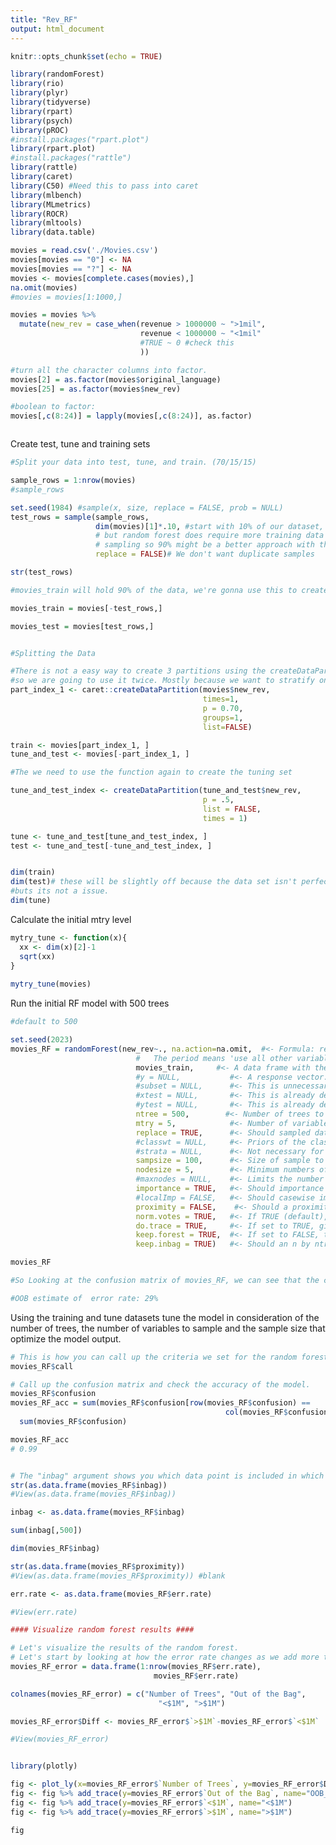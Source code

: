 ```yaml
---
title: "Rev_RF"
output: html_document
---
```


```r
knitr::opts_chunk$set(echo = TRUE)
```

```r
library(randomForest)
library(rio)
library(plyr)
library(tidyverse)
library(rpart)
library(psych)
library(pROC)
#install.packages("rpart.plot")
library(rpart.plot)
#install.packages("rattle")
library(rattle)
library(caret)
library(C50) #Need this to pass into caret 
library(mlbench)
library(MLmetrics)
library(ROCR)
library(mltools)
library(data.table)
```

```r
movies = read.csv('./Movies.csv')
movies[movies == "0"] <- NA
movies[movies == "?"] <- NA
movies <- movies[complete.cases(movies),]
na.omit(movies)
#movies = movies[1:1000,]

movies = movies %>%
  mutate(new_rev = case_when(revenue > 1000000 ~ ">1mil",
                             revenue < 1000000 ~ "<1mil"
                             #TRUE ~ 0 #check this
                             ))

#turn all the character columns into factor.
movies[2] = as.factor(movies$original_language)
movies[25] = as.factor(movies$new_rev)

#boolean to factor:
movies[,c(8:24)] = lapply(movies[,c(8:24)], as.factor)



```

Create test, tune and training sets 
```r
#Split your data into test, tune, and train. (70/15/15)

sample_rows = 1:nrow(movies)
#sample_rows

set.seed(1984) #sample(x, size, replace = FALSE, prob = NULL)
test_rows = sample(sample_rows,
                   dim(movies)[1]*.10, #start with 10% of our dataset, could do 20%
                   # but random forest does require more training data because of the 
                   # sampling so 90% might be a better approach with this small of a dataset
                   replace = FALSE)# We don't want duplicate samples

str(test_rows)

#movies_train will hold 90% of the data, we're gonna use this to create different random forest models, but that other 10% that I wont touch will be in the movies_test version. Going to use that later to evaluate the model. Will be independent and untouched while I play around with the random forest models in the beginning.

movies_train = movies[-test_rows,]

movies_test = movies[test_rows,]


#Splitting the Data

#There is not a easy way to create 3 partitions using the createDataPartitions
#so we are going to use it twice. Mostly because we want to stratify on the variable we are working to predict. What does that mean?  
part_index_1 <- caret::createDataPartition(movies$new_rev,
                                           times=1,
                                           p = 0.70,
                                           groups=1,
                                           list=FALSE)

train <- movies[part_index_1, ]
tune_and_test <- movies[-part_index_1, ]

#The we need to use the function again to create the tuning set 

tune_and_test_index <- createDataPartition(tune_and_test$new_rev,
                                           p = .5,
                                           list = FALSE,
                                           times = 1)

tune <- tune_and_test[tune_and_test_index, ]
test <- tune_and_test[-tune_and_test_index, ]


dim(train)
dim(test)# these will be slightly off because the data set isn't perfectly even
#buts its not a issue. 
dim(tune)

```

Calculate the initial mtry level 
```r

mytry_tune <- function(x){
  xx <- dim(x)[2]-1
  sqrt(xx)
}
       
mytry_tune(movies)
```

Run the initial RF model with 500 trees 
```r
#default to 500

set.seed(2023)	
movies_RF = randomForest(new_rev~., na.action=na.omit,  #<- Formula: response variable ~ predictors.
                            #   The period means 'use all other variables in the data'.
                            movies_train,     #<- A data frame with the variables to be used.
                            #y = NULL,           #<- A response vector. This is unnecessary because we're specifying a response formula.
                            #subset = NULL,      #<- This is unnecessary because we're using all the rows in the training data set.
                            #xtest = NULL,       #<- This is already defined in the formula by the ".".
                            #ytest = NULL,       #<- This is already defined in the formula by "PREGNANT".
                            ntree = 500,        #<- Number of trees to grow. This should not be set to too small a number, to ensure that every input row gets classified at least a few times.
                            mtry = 5,            #<- Number of variables randomly sampled as candidates at each split. Default number for classification is sqrt(# of variables). Default number for regression is (# of variables / 3).
                            replace = TRUE,      #<- Should sampled data points be replaced.
                            #classwt = NULL,     #<- Priors of the classes. Use this if you want to specify what proportion of the data SHOULD be in each class. This is relevant if your sample data is not completely representative of the actual population 
                            #strata = NULL,      #<- Not necessary for our purpose here.
                            sampsize = 100,      #<- Size of sample to draw each time.
                            nodesize = 5,        #<- Minimum numbers of data points in terminal nodes.
                            #maxnodes = NULL,    #<- Limits the number of maximum splits. 
                            importance = TRUE,   #<- Should importance of predictors be assessed?
                            #localImp = FALSE,   #<- Should casewise importance measure be computed? (Setting this to TRUE will override importance.)
                            proximity = FALSE,    #<- Should a proximity measure between rows be calculated?
                            norm.votes = TRUE,   #<- If TRUE (default), the final result of votes are expressed as fractions. If FALSE, raw vote counts are returned (useful for combining results from different runs).
                            do.trace = TRUE,     #<- If set to TRUE, give a more verbose output as randomForest is run.
                            keep.forest = TRUE,  #<- If set to FALSE, the forest will not be retained in the output object. If xtest is given, defaults to FALSE.
                            keep.inbag = TRUE)   #<- Should an n by ntree matrix be returned that keeps track of which samples are in-bag in which trees? 

movies_RF

#So Looking at the confusion matrix of movies_RF, we can see that the class.error for the 0 class is pretty low, sitting at only around 5.10% The class.error for the 1 class is higher, sitting ar around 50.4%. the OOB estimate of error rate is around ~16%. I'm going to interpret some of this data and visualize it along with the error rates before changing some of the parameters in the random forest function to see how it affects my model.

#OOB estimate of  error rate: 29%
```


Using the training and tune datasets tune the model in consideration of the number
of trees, the number of variables to sample and the sample size that optimize the model
output. 
```r

# This is how you can call up the criteria we set for the random forest:
movies_RF$call

# Call up the confusion matrix and check the accuracy of the model.
movies_RF$confusion
movies_RF_acc = sum(movies_RF$confusion[row(movies_RF$confusion) == 
                                                col(movies_RF$confusion)]) / 
  sum(movies_RF$confusion)

movies_RF_acc
# 0.99


# The "inbag" argument shows you which data point is included in which trees.
str(as.data.frame(movies_RF$inbag))
#View(as.data.frame(movies_RF$inbag))

inbag <- as.data.frame(movies_RF$inbag)

sum(inbag[,500])

dim(movies_RF$inbag)

str(as.data.frame(movies_RF$proximity)) 
#View(as.data.frame(movies_RF$proximity)) #blank

err.rate <- as.data.frame(movies_RF$err.rate)

#View(err.rate)

#### Visualize random forest results ####

# Let's visualize the results of the random forest.
# Let's start by looking at how the error rate changes as we add more trees.
movies_RF_error = data.frame(1:nrow(movies_RF$err.rate),
                                movies_RF$err.rate)

colnames(movies_RF_error) = c("Number of Trees", "Out of the Bag",
                                 "<$1M", ">$1M")

movies_RF_error$Diff <- movies_RF_error$`>$1M`-movies_RF_error$`<$1M`

#View(movies_RF_error)


library(plotly)

fig <- plot_ly(x=movies_RF_error$`Number of Trees`, y=movies_RF_error$Diff,name="Diff", type = 'scatter', mode = 'lines')
fig <- fig %>% add_trace(y=movies_RF_error$`Out of the Bag`, name="OOB_Er")
fig <- fig %>% add_trace(y=movies_RF_error$`<$1M`, name="<$1M")
fig <- fig %>% add_trace(y=movies_RF_error$`>$1M`, name=">$1M")

fig

```












